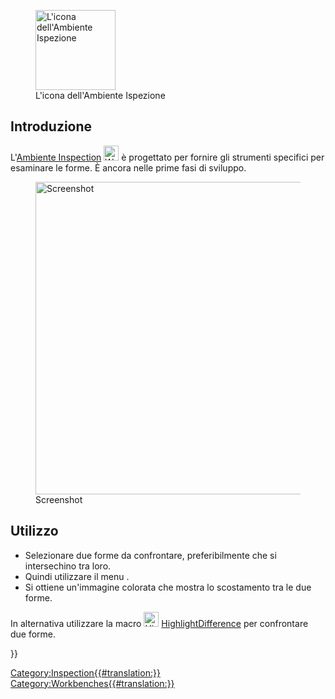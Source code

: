 <languages/>

{{Docnav/it
|[[FEM_Workbench/it|Ambiente FEM]]
|[[Material_Workbench/it|Ambiente Material]]
|IconL=Workbench_FEM.svg
|IconR=Workbench_Material.svg
}}

[[Image:Workbench_Inspection.svg|thumb|128px|L'icona dell'Ambiente Ispezione]]

<span id="Introduction"></span>
==Introduzione==

L'[[Inspection_Workbench/it|Ambiente Inspection]] [[Image:Workbench_Inspection.svg|24px]] è progettato per fornire gli strumenti specifici per esaminare le forme. È ancora nelle prime fasi di sviluppo.

[[File:InspectionEx.png|thumb|center|500px|Screenshot]]

<span id="Usage"></span>
==Utilizzo==

* Selezionare due forme da confrontare, preferibilmente che si intersechino tra loro.
* Quindi utilizzare il menu {{MenuCommand|Inspection → Visual inspection}}.
* Si ottiene un'immagine colorata che mostra lo scostamento tra le due forme.

In alternativa utilizzare la macro [[File:HighlightDifference.png|24px]] [[Macro_HighlightDifference/it|HighlightDifference]] per confrontare due forme.


{{Docnav/it
|[[FEM_Workbench/it|Ambiente FEM]]
|[[Material_Workbench/it|Ambiente Material]]
|IconL=Workbench_FEM.svg
|IconR=Workbench_Material.svg
}}

[[Category:Inspection{{#translation:}}]]
{{Userdocnavi{{#translation:}}}}
[[Category:Workbenches{{#translation:}}]]
